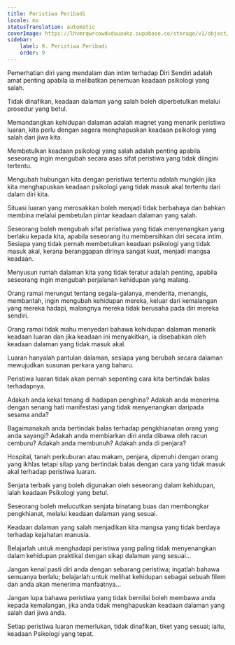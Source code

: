 ```yaml
---
title: Peristiwa Peribadi
locale: ms
statusTranslation: automatic
coverImage: https://lhvmrqwrcowdvduuaukz.supabase.co/storage/v1/object/public/strapi-uploads/small_cover-tratado-de-psicologia-revolucionaria.webp-5e15e1cec4e0ebebcde5d7fc7565d8fd.webp
sidebar:
    label: 9. Peristiwa Peribadi
    order: 9
---
```

Pemerhatian diri yang mendalam dan intim terhadap Diri Sendiri adalah amat penting apabila ia melibatkan penemuan keadaan psikologi yang salah.

Tidak dinafikan, keadaan dalaman yang salah boleh diperbetulkan melalui prosedur yang betul.

Memandangkan kehidupan dalaman adalah magnet yang menarik peristiwa luaran, kita perlu dengan segera menghapuskan keadaan psikologi yang salah dari jiwa kita.

Membetulkan keadaan psikologi yang salah adalah penting apabila seseorang ingin mengubah secara asas sifat peristiwa yang tidak diingini tertentu.

Mengubah hubungan kita dengan peristiwa tertentu adalah mungkin jika kita menghapuskan keadaan psikologi yang tidak masuk akal tertentu dari dalam diri kita.

Situasi luaran yang merosakkan boleh menjadi tidak berbahaya dan bahkan membina melalui pembetulan pintar keadaan dalaman yang salah.

Seseorang boleh mengubah sifat peristiwa yang tidak menyenangkan yang berlaku kepada kita, apabila seseorang itu membersihkan diri secara intim. Sesiapa yang tidak pernah membetulkan keadaan psikologi yang tidak masuk akal, kerana beranggapan dirinya sangat kuat, menjadi mangsa keadaan.

Menyusun rumah dalaman kita yang tidak teratur adalah penting, apabila seseorang ingin mengubah perjalanan kehidupan yang malang.

Orang ramai merungut tentang segala-galanya, menderita, menangis, membantah, ingin mengubah kehidupan mereka, keluar dari kemalangan yang mereka hadapi, malangnya mereka tidak berusaha pada diri mereka sendiri.

Orang ramai tidak mahu menyedari bahawa kehidupan dalaman menarik keadaan luaran dan jika keadaan ini menyakitkan, ia disebabkan oleh keadaan dalaman yang tidak masuk akal.

Luaran hanyalah pantulan dalaman, sesiapa yang berubah secara dalaman mewujudkan susunan perkara yang baharu.

Peristiwa luaran tidak akan pernah sepenting cara kita bertindak balas terhadapnya.

Adakah anda kekal tenang di hadapan penghina? Adakah anda menerima dengan senang hati manifestasi yang tidak menyenangkan daripada sesama anda?

Bagaimanakah anda bertindak balas terhadap pengkhianatan orang yang anda sayangi? Adakah anda membiarkan diri anda dibawa oleh racun cemburu? Adakah anda membunuh? Adakah anda di penjara?

Hospital, tanah perkuburan atau makam, penjara, dipenuhi dengan orang yang ikhlas tetapi silap yang bertindak balas dengan cara yang tidak masuk akal terhadap peristiwa luaran.

Senjata terbaik yang boleh digunakan oleh seseorang dalam kehidupan, ialah keadaan Psikologi yang betul.

Seseorang boleh melucutkan senjata binatang buas dan membongkar pengkhianat, melalui keadaan dalaman yang sesuai.

Keadaan dalaman yang salah menjadikan kita mangsa yang tidak berdaya terhadap kejahatan manusia.

Belajarlah untuk menghadapi peristiwa yang paling tidak menyenangkan dalam kehidupan praktikal dengan sikap dalaman yang sesuai...

Jangan kenal pasti diri anda dengan sebarang peristiwa; ingatlah bahawa semuanya berlalu; belajarlah untuk melihat kehidupan sebagai sebuah filem dan anda akan menerima manfaatnya...

Jangan lupa bahawa peristiwa yang tidak bernilai boleh membawa anda kepada kemalangan, jika anda tidak menghapuskan keadaan dalaman yang salah dari jiwa anda.

Setiap peristiwa luaran memerlukan, tidak dinafikan, tiket yang sesuai; iaitu, keadaan Psikologi yang tepat.

